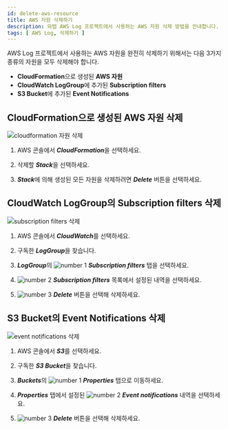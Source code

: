```yaml
---
id: delete-aws-resource
title: AWS 자원 삭제하기
description: 와탭 AWS Log 프로젝트에서 사용하는 AWS 자원 삭제 방법을 안내합니다.
tags: [ AWS Log, 삭제하기 ]
---
```



AWS Log 프로젝트에서 사용하는 AWS 자원을 완전히 삭제하기 위해서는 다음 3가지 종류의 자원을 모두 삭제해야 합니다.

* **CloudFormation**으로 생성된 **AWS 자원**
* **CloudWatch LogGroup**에 추가된 **Subscription filters**
* **S3 Bucket**에 추가된 **Event Notifications**

## CloudFormation으로 생성된 AWS 자원 삭제

![cloudformation 자원 삭제](/img/aws-log-cloudformation-resource.png)

1. AWS 콘솔에서 ***CloudFormation***을 선택하세요.

1. 삭제할 ***Stack***을 선택하세요.

1. ***Stack***에 의해 생성된 모든 자원을 삭제하려면 ***Delete*** 버튼을 선택하세요.

<!-- Delete 버튼을 선택해 해당 **Stack**에 의해 생성된 모든 자원들 한 번에 삭제하세요. -->

## CloudWatch LogGroup의 Subscription filters 삭제

![subscription filters 삭제](/img/aws-log-delete-subscription-filter.png)

1. AWS 콘솔에서 ***CloudWatch***를 선택하세요. 

1. 구독한 ***LogGroup***을 찾습니다.

1. ***LogGroup***의 ![number 1](/img/number-01.png) ***Subscription filters*** 탭을 선택하세요. 

1. ![number 2](/img/number-02.png) ***Subscription filters*** 목록에서 설정된 내역을 선택하세요. 

1. ![number 3](/img/number-03.png) ***Delete*** 버튼을 선택해 삭제하세요.

## S3 Bucket의 Event Notifications 삭제

![event notifications 삭제](/img/aws-log-delete-event-notification.png)

1. AWS 콘솔에서 ***S3***를 선택하세요. 

1. 구독한 ***S3 Bucket***을 찾습니다.

1. ***Buckets***의 ![number 1](/img/number-01.png) ***Properties*** 탭으로 이동하세요. 

1. ***Properties*** 탭에서 설정된 ![number 2](/img/number-02.png) ***Event notifications*** 내역을 선택하세요. 

1. ![number 3](/img/number-03.png) ***Delete*** 버튼을 선택해 삭제하세요.